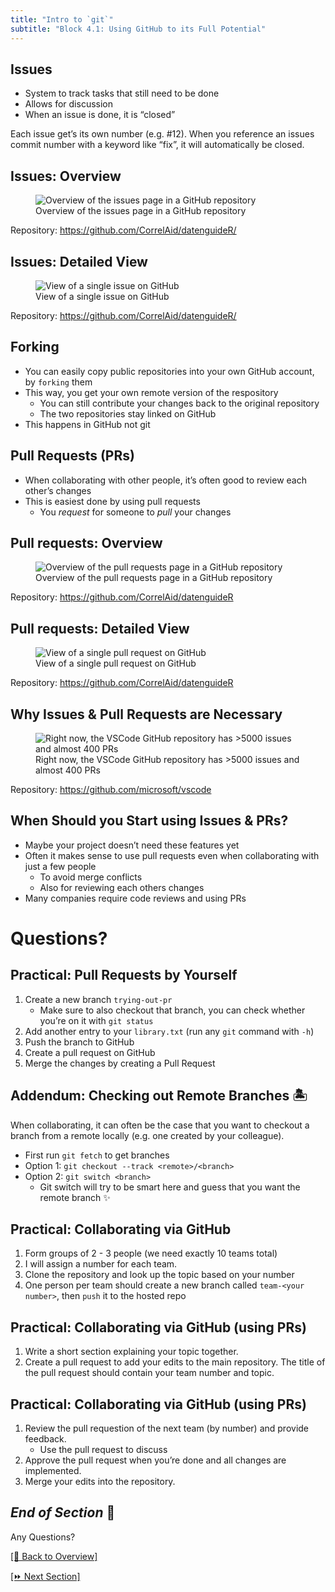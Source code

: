 ```yaml
---
title: "Intro to `git`"
subtitle: "Block 4.1: Using GitHub to its Full Potential"
---
```


## Issues

- System to track tasks that still need to be done
- Allows for discussion
- When an issue is done, it is "closed"

::: {.fragment}
:::{.callout-tip}
Each issue get's its own number (e.g. #12). When you reference an issues commit number with a keyword like "fix", it will automatically be closed.
:::
:::

## Issues: Overview

![Overview of the issues page in a GitHub repository](images/screenshots/gh-issues.png)

::: attribution
Repository: <https://github.com/CorrelAid/datenguideR/>
:::

## Issues: Detailed View

![View of a single issue on GitHub](images/screenshots/gh-issue.png)

::: attribution
Repository: <https://github.com/CorrelAid/datenguideR/>
:::

## Forking

- You can easily copy public repositories into your own GitHub account, by `forking` them
- This way, you get your own remote version of the respository
  - You can still contribute your changes back to the original repository
  - The two repositories stay linked on GitHub
- This happens in GitHub not git

## Pull Requests (PRs)

- When collaborating with other people, it's often good to review each other's changes
- This is easiest done by using pull requests
  - You *request* for someone to *pull* your changes

## Pull requests: Overview

![Overview of the pull requests page in a GitHub repository](images/screenshots/gh-prs.png)

::: attribution
Repository: <https://github.com/CorrelAid/datenguideR>
:::

## Pull requests: Detailed View

![View of a single pull request on GitHub](images/screenshots/gh-pr.png)

::: attribution
Repository: <https://github.com/CorrelAid/datenguideR>
:::

## Why Issues & Pull Requests are Necessary

![Right now, the VSCode GitHub repository has >5000 issues and almost 400 PRs](images/screenshots/gh-vscode.png)

::: attribution
Repository: <https://github.com/microsoft/vscode>
:::

## When Should you Start using Issues & PRs?

- Maybe your project doesn't need these features yet
- Often it makes sense to use pull requests even when collaborating with just a few people
  - To avoid merge conflicts
  - Also for reviewing each others changes
- Many companies require code reviews and using PRs

# Questions?

## Practical: Pull Requests by Yourself {background-color="black"}

1. Create a new branch `trying-out-pr`
   - Make sure to also checkout that branch, you can check whether you're on it with `git status`
2. Add another entry to your `library.txt` (run any `git` command with `-h`)
3. Push the branch to GitHub
4. Create a pull request on GitHub
5. Merge the changes by creating a Pull Request

## Addendum: Checking out Remote Branches 🏝️

When collaborating, it can often be the case that you want to checkout a branch from a remote locally (e.g. one created by your colleague).

- First run `git fetch` to get branches
- Option 1: `git checkout --track <remote>/<branch>`
- Option 2: `git switch <branch>`
  - Git switch will try to be smart here and guess that you want the remote branch ✨

## Practical: Collaborating via GitHub {background-color="black"}

1. Form groups of 2 - 3 people (we need exactly 10 teams total)
2. I will assign a number for each team.
3. Clone the repository and look up the topic based on your number
4. One person per team should create a new branch called `team-<your number>`, then `push` it to the hosted repo

## Practical: Collaborating via GitHub (using PRs) {background-color="black"}

1. Write a short section explaining your topic together.
2. Create a pull request to add your edits to the main repository. The title of the pull request should contain your team number and topic.

## Practical: Collaborating via GitHub (using PRs) {background-color="black"}

1. Review the pull requestion of the next team (by number) and provide feedback.
    - Use the pull request to discuss
2. Approve the pull request when you're done and all changes are implemented.
3. Merge your edits into the repository.

## *End of Section* 🎉 {background-color="black"}

:::{.r-fit-text}
Any Questions?
:::

[[🏡 Back to Overview]](./index.html)

[[⏩️ Next Section]](./4.2-final_notes.html) 
